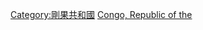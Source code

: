 {{commonscat|Transport in the Republic of the Congo}}

[[Category:剛果共和國|Category:剛果共和國]]
[[Category:非洲各国交通‎|Congo, Republic of the]]